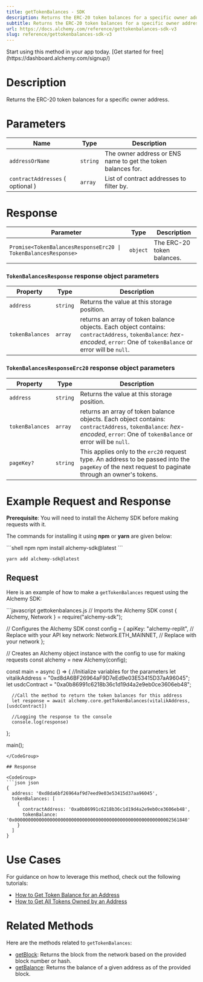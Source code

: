 ```yaml
---
title: getTokenBalances - SDK
description: Returns the ERC-20 token balances for a specific owner address.
subtitle: Returns the ERC-20 token balances for a specific owner address.
url: https://docs.alchemy.com/reference/gettokenbalances-sdk-v3
slug: reference/gettokenbalances-sdk-v3
---
```


<Tip title="Don’t have an API key?" icon="star">
  Start using this method in your app today. [Get started for free](https://dashboard.alchemy.com/signup/)
</Tip>

# Description

Returns the ERC-20 token balances for a specific owner address.

# Parameters

| Name                             | Type     | Description                                                  |
| -------------------------------- | -------- | ------------------------------------------------------------ |
| `addressOrName`                  | `string` | The owner address or ENS name to get the token balances for. |
| `contractAddresses` ( optional ) | `array`  | List of contract addresses to filter by.                     |

# Response

| Parameter                                                      | Type     | Description                |
| -------------------------------------------------------------- | -------- | -------------------------- |
| `Promise<TokenBalancesResponseErc20 \| TokenBalancesResponse>` | `object` | The ERC-20 token balances. |

### `TokenBalancesResponse` response object parameters

| Property        | Type     | Description                                                                                                                                                                |
| --------------- | -------- | -------------------------------------------------------------------------------------------------------------------------------------------------------------------------- |
| `address`       | `string` | Returns the value at this storage position.                                                                                                                                |
| `tokenBalances` | `array`  | returns an array of token balance objects. Each object contains: `contractAddress`, `tokenBalance`: *hex-encoded*, `error`: One of `tokenBalance` or error will be `null`. |

### `TokenBalancesResponseErc20` response object parameters

| Property        | Type     | Description                                                                                                                                                                |
| --------------- | -------- | -------------------------------------------------------------------------------------------------------------------------------------------------------------------------- |
| `address`       | `string` | Returns the value at this storage position.                                                                                                                                |
| `tokenBalances` | `array`  | returns an array of token balance objects. Each object contains: `contractAddress`, `tokenBalance`: *hex-encoded*, `error`: One of `tokenBalance` or error will be `null`. |
| `pageKey?`      | `string` | This applies only to the `erc20` request type. An address to be passed into the `pageKey` of the next request to paginate through an owner's tokens.                       |

# Example Request and Response

**Prerequisite**: You will need to install the Alchemy SDK before making requests with it.

The commands for installing it using **npm** or **yarn** are given below:

<CodeGroup>
  ```shell npm
  npm install alchemy-sdk@latest
  ```

  ```shell yarn
  yarn add alchemy-sdk@latest
  ```
</CodeGroup>

## Request

Here is an example of how to make a `getTokenBalances` request using the Alchemy SDK:

<CodeGroup>
  ```javascript gettokenbalances.js
  // Imports the Alchemy SDK
  const { Alchemy, Network } = require("alchemy-sdk");

  // Configures the Alchemy SDK
  const config = {
      apiKey: "alchemy-replit", // Replace with your API key
      network: Network.ETH_MAINNET, // Replace with your network
  };

  // Creates an Alchemy object instance with the config to use for making requests
  const alchemy = new Alchemy(config);

  const main = async () => {
      //Initialize variables for the parameters
      let vitalikAddress = "0xd8dA6BF26964aF9D7eEd9e03E53415D37aA96045";
      let usdcContract = "0xa0b86991c6218b36c1d19d4a2e9eb0ce3606eb48";
      
      //Call the method to return the token balances for this address
      let response = await alchemy.core.getTokenBalances(vitalikAddress, [usdcContract])

      //Logging the response to the console
      console.log(response)
  };

  main();
  ```
</CodeGroup>

## Response

<CodeGroup>
  ```json json
  {
    address: '0xd8da6bf26964af9d7eed9e03e53415d37aa96045',
    tokenBalances: [
      {
        contractAddress: '0xa0b86991c6218b36c1d19d4a2e9eb0ce3606eb48',
        tokenBalance: '0x0000000000000000000000000000000000000000000000000000000002561840'
      }
    ]
  }
  ```
</CodeGroup>

# Use Cases

For guidance on how to leverage this method, check out the following tutorials:

* [How to Get Token Balance for an Address](/docs/how-to-get-token-balance-for-an-address)
* [How to Get All Tokens Owned by an Address](/docs/how-to-get-all-tokens-owned-by-an-address)

# Related Methods

Here are the methods related to `getTokenBalances`:

* [getBlock](/reference/getblock-sdk): Returns the block from the network based on the provided block number or hash.
* [getBalance](/reference/getbalance-sdk): Returns the balance of a given address as of the provided block.
